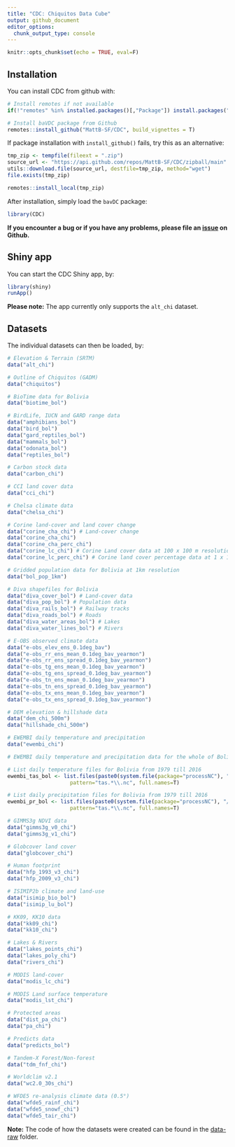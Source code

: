 ```yaml
---
title: "CDC: Chiquitos Data Cube"
output: github_document
editor_options: 
  chunk_output_type: console
---
```


```r
knitr::opts_chunk$set(echo = TRUE, eval=F)
```

## Installation

You can install CDC from github with:

```r
# Install remotes if not available
if(!"remotes" %in% installed.packages()[,"Package"]) install.packages("remotes")

# Install baVDC package from Github
remotes::install_github("MattB-SF/CDC", build_vignettes = T)
```

If package installation with `install_github()` fails, try this as an alternative:

```r
tmp_zip <- tempfile(fileext = ".zip")
source_url <- "https://api.github.com/repos/MattB-SF/CDC/zipball/main"
utils::download.file(source_url, destfile=tmp_zip, method="wget")
file.exists(tmp_zip)

remotes::install_local(tmp_zip)
```

After installation, simply load the `bavDC` package:

```r
library(CDC)
```

**If you encounter a bug or if you have any problems, please file an [issue](https://github.com/MattB-SF/CDC/issues) on Github.**

## Shiny app

You can start the CDC Shiny app, by:

```r
library(shiny)
runApp()
```

**Please note:** The app currently only supports the `alt_chi` dataset.

## Datasets

The individual datasets can then be loaded, by:

```r
# Elevation & Terrain (SRTM)
data("alt_chi")

# Outline of Chiquitos (GADM)
data("chiquitos")

# BioTime data for Bolivia
data("biotime_bol")

# BirdLife, IUCN and GARD range data
data("amphibians_bol")
data("bird_bol")
data("gard_reptiles_bol")
data("mammals_bol")
data("odonata_bol")
data("reptiles_bol")

# Carbon stock data
data("carbon_chi")

# CCI land cover data
data("cci_chi")

# Chelsa climate data
data("chelsa_chi")

# Corine land-cover and land cover change
data("corine_cha_chi") # Land-cover change
data("corine_cha_chi")
data("corine_cha_perc_chi")
data("corine_lc_chi") # Corine Land cover data at 100 x 100 m resolution
data("corine_lc_perc_chi") # Corine land cover percentage data at 1 x 1 km resolution

# Gridded population data for Bolivia at 1km resolution
data("bol_pop_1km")

# Diva shapefiles for Bolivia
data("diva_cover_bol") # Land-cover data
data("diva_pop_bol") # Population data
data("diva_rails_bol") # Railway tracks
data("diva_roads_bol") # Roads
data("diva_water_areas_bol") # Lakes
data("diva_water_lines_bol") # Rivers

# E-OBS observed climate data
data("e-obs_elev_ens_0.1deg_bav")
data("e-obs_rr_ens_mean_0.1deg_bav_yearmon")
data("e-obs_rr_ens_spread_0.1deg_bav_yearmon")
data("e-obs_tg_ens_mean_0.1deg_bav_yearmon")
data("e-obs_tg_ens_spread_0.1deg_bav_yearmon")
data("e-obs_tn_ens_mean_0.1deg_bav_yearmon")
data("e-obs_tn_ens_spread_0.1deg_bav_yearmon")
data("e-obs_tx_ens_mean_0.1deg_bav_yearmon")
data("e-obs_tx_ens_spread_0.1deg_bav_yearmon")

# DEM elevation & hillshade data
data("dem_chi_500m")
data("hillshade_chi_500m")

# EWEMBI daily temperature and precipitation
data("ewembi_chi")

# EWEMBI daily temperature and precipitation data for the whole of Bolivia can be extracted from the processNC package (https://github.com/RS-eco/CDC)

# List daily temperature files for Bolivia from 1979 till 2016
ewembi_tas_bol <- list.files(paste0(system.file(package="processNC"), "/extdata"), 
                    pattern="tas.*\\.nc", full.names=T)

# List daily precipitation files for Bolivia from 1979 till 2016
ewembi_pr_bol <- list.files(paste0(system.file(package="processNC"), "/extdata"), 
                    pattern="tas.*\\.nc", full.names=T)

# GIMMS3g NDVI data
data("gimms3g_v0_chi")
data("gimms3g_v1_chi")

# Globcover land cover
data("globcover_chi")

# Human footprint
data("hfp_1993_v3_chi")
data("hfp_2009_v3_chi")

# ISIMIP2b climate and land-use
data("isimip_bio_bol")
data("isimip_lu_bol")

# KK09, KK10 data
data("kk09_chi")
data("kk10_chi")

# Lakes & Rivers
data("lakes_points_chi")
data("lakes_poly_chi")
data("rivers_chi")

# MODIS land-cover
data("modis_lc_chi")

# MODIS Land surface temperature
data("modis_lst_chi")

# Protected areas
data("dist_pa_chi")
data("pa_chi")

# Predicts data
data("predicts_bol")

# Tandem-X Forest/Non-forest
data("tdm_fnf_chi")

# Worldclim v2.1
data("wc2.0_30s_chi")

# WFDE5 re-analysis climate data (0.5°)
data("wfde5_rainf_chi")
data("wfde5_snowf_chi")
data("wfde5_tair_chi")
```

**Note:** The code of how the datasets were created can be found in the [data-raw](https://github.com/MattB-SF/CDC/tree/main/data-raw) folder.
